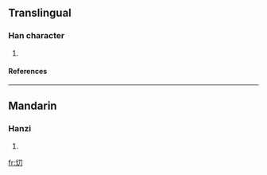 ==Translingual==
===Han character===
{{Han char|rn=86|rad=火|as=02|sn=6|four=9782<sub>0</sub>|canj=火尸竹 (FSH)}}
# {{defn|Han|sort=火02}}
====References====
{{Han ref|kx=0666.010|dkj=18861|dj=1075.080|hdz=32188.110|uh=7071|ud=28785|bh=CA41|bd=51777}}
----
==Mandarin==
===Hanzi===
{{cmn-hanzi|pin=[[xiāo]] (xiao1)|wg=hsiao<sup>1</sup>}}
# {{defn|Mandarin}}






[[fr:灱]]
